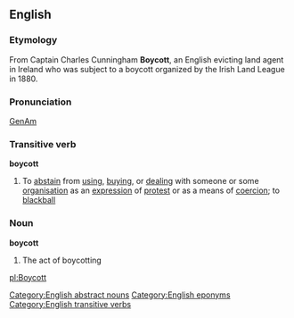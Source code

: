 ==English==
===Etymology===
From Captain Charles Cunningham '''Boycott''', an English evicting land agent in Ireland who was subject to a boycott organized by the Irish Land League in 1880. 

===Pronunciation===
[[w:General American|GenAm]] {{IPA|[&#712;b&#596;&#618;k&#593;t]}}

===Transitive verb===
{{wikipedia}}
'''boycott'''

#To [[abstain]] from [[using]], [[buying]], or [[dealing]] with someone or some [[organisation]] as an [[expression]] of [[protest]] or as a means of [[coercion]]; to [[blackball]]

===Noun===
'''boycott'''

#The act of boycotting

[[Category:English abstract nouns]]
[[Category:English eponyms]]
[[Category:English transitive verbs]]
[[pl:Boycott]]